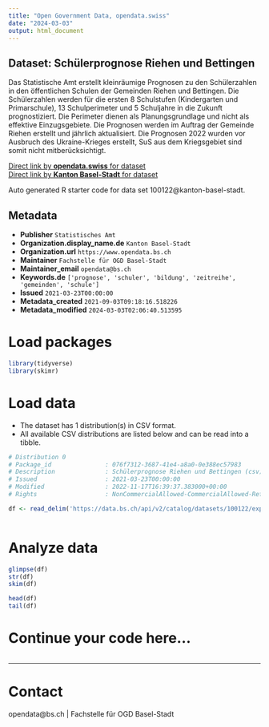 ```yaml
---
title: "Open Government Data, opendata.swiss"
date: "2024-03-03"
output: html_document
---
```


## Dataset: Schülerprognose Riehen und Bettingen

Das Statistische Amt erstellt kleinräumige Prognosen zu den Schülerzahlen in den öffentlichen Schulen der Gemeinden Riehen und Bettingen. Die Schülerzahlen werden für die ersten 8 Schulstufen (Kindergarten und Primarschule), 13 Schulperimeter und 5 Schuljahre in die Zukunft prognostiziert. Die Perimeter dienen als Planungsgrundlage und nicht als effektive Einzugsgebiete. Die Prognosen werden im Auftrag der Gemeinde Riehen erstellt und jährlich aktualisiert. Die Prognosen 2022 wurden vor Ausbruch des Ukraine-Krieges erstellt, SuS aus dem Kriegsgebiet sind somit nicht mitberücksichtigt.

[Direct link by **opendata.swiss** for dataset](https://opendata.swiss/de/dataset/schulerprognose-riehen-und-bettingen)<br>
[Direct link by **Kanton Basel-Stadt** for dataset](https://data.bs.ch/explore/dataset/100122/)

Auto generated R starter code for data set 100122@kanton-basel-stadt.

## Metadata

- **Publisher** `Statistisches Amt`
- **Organization.display_name.de** `Kanton Basel-Stadt`
- **Organization.url** `https://www.opendata.bs.ch`
- **Maintainer** `Fachstelle für OGD Basel-Stadt`
- **Maintainer_email** `opendata@bs.ch`
- **Keywords.de** `['prognose', 'schuler', 'bildung', 'zeitreihe', 'gemeinden', 'schule']`
- **Issued** `2021-03-23T00:00:00`
- **Metadata_created** `2021-09-03T09:18:16.518226`
- **Metadata_modified** `2024-03-03T02:06:40.513595`


# Load packages

```r

library(tidyverse)
library(skimr)

```

# Load data

-   The dataset has 1 distribution(s) in CSV format.
-   All available CSV distributions are listed below and can be read into a tibble.

```r

# Distribution 0
# Package_id               : 076f7312-3687-41e4-a8a0-0e388ec57983
# Description              : Schülerprognose Riehen und Bettingen (csv)
# Issued                   : 2021-03-23T00:00:00
# Modified                 : 2022-11-17T16:39:37.383000+00:00
# Rights                   : NonCommercialAllowed-CommercialAllowed-ReferenceRequired

df <- read_delim('https://data.bs.ch/api/v2/catalog/datasets/100122/exports/csv')



```

# Analyze data

```r

glimpse(df)
str(df)
skim(df)

head(df)
tail(df)

```

# Continue your code here...

```r

```

------------------------------------------------------------------------

# Contact

opendata@bs.ch | Fachstelle für OGD Basel-Stadt
